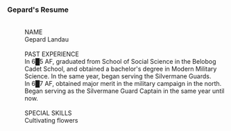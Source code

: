 ===Gepard's Resume===
:<div align="center">{{Size|28|Belobog History and Culture Museum}}</div>
:<div align="center">{{Size|25|Volunteer Guide Application Form}}</div>
:<br />NAME
:Gepard Landau
:<br />PAST EXPERIENCE
:In 6█5 AF, graduated from School of Social Science in the Belobog Cadet School, and obtained a bachelor's degree in Modern Military Science. In the same year, began serving the Silvermane Guards.
:In 6█7 AF, obtained major merit in the military campaign in the north. Began serving as the Silvermane Guard Captain in the same year until now.
:<br />SPECIAL SKILLS
:Cultivating flowers
